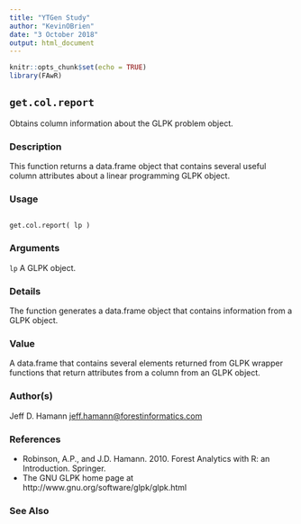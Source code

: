 ```yaml
---
title: "YTGen Study"
author: "KevinOBrien"
date: "3 October 2018"
output: html_document
---
```


```r
knitr::opts_chunk$set(echo = TRUE)
library(FAwR)
```

## ``get.col.report`` 
Obtains column information about the GLPK problem object.

### Description

This function returns a data.frame object that contains several useful column attributes about a linear
programming GLPK object.

### Usage

<pre><code>
get.col.report( lp )
</code></pre>

### Arguments

``lp`` A GLPK object.

### Details

The function generates a data.frame object that contains information from a GLPK object.

### Value

A data.frame that contains several elements returned from GLPK wrapper functions that return
attributes from a column from an GLPK object.

### Author(s)
Jeff D. Hamann <jeff.hamann@forestinformatics.com>

### References

* Robinson, A.P., and J.D. Hamann. 2010. Forest Analytics with R: an Introduction. Springer.
* The GNU GLPK home page at http://www.gnu.org/software/glpk/glpk.html

### See Also


